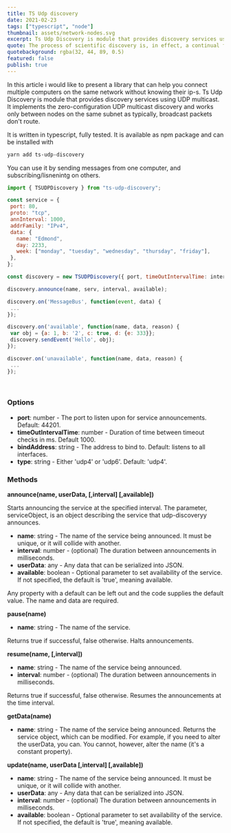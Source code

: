 ```yaml
---
title: TS Udp discovery
date: 2021-02-23
tags: ["typescript", "node"]
thumbnail: assets/network-nodes.svg
excerpt: Ts Udp Discovery is module that provides discovery services using UDP multicast. It implements the zero-configuration UDP multicast discovery.
quote: The process of scientific discovery is, in effect, a continual flight from wonder.
quotebackground: rgba(32, 44, 89, 0.5)
featured: false
publish: true
---
```


In this article i would like to present a library that can help you connect multiple computers on the same network without knowing their ip-s. Ts Udp Discovery is module that provides discovery services using UDP multicast. It implements the zero-configuration UDP multicast discovery and works only between nodes on the same subnet as typically, broadcast packets don't route.

It is written in typescript, fully tested. It is available as npm package and can be installed with

 ```bash
yarn add ts-udp-discovery
```

You can use it by sending messages from one computer, and subscribing/lisnenintg on others.

 ```javascript
import { TSUDPDiscovery } from "ts-udp-discovery";

const service = {
  port: 80,
  proto: "tcp",
  annInterval: 1000,
  addrFamily: "IPv4",
  data: {
    name: "Edmond",
    day: 2233,
    week: ["monday", "tuesday", "wednesday", "thursday", "friday"],
  },
};

const discovery = new TSUDPDiscovery({ port, timeOutIntervalTime: interval });

discovery.announce(name, serv, interval, available);

discovery.on('MessageBus', function(event, data) {
  ...
});
```

 ```javascript
discovery.on('available', function(name, data, reason) {
  var obj = {a: 1, b: '2', c: true, d: {e: 333}};
  discovery.sendEvent('Hello', obj);
});

discover.on('unavailable', function(name, data, reason) {
  ...
});
```
<br />

### Options

- **port**: number - The port to listen upon for service announcements. Default: 44201.
- **timeOutIntervalTime**: number - Duration of time between timeout checks in ms. Default 1000.
- **bindAddress**: string - The address to bind to. Default: listens to all interfaces.
- **type**: string - Either 'udp4' or 'udp6'. Default: 'udp4'.

### Methods

**announce(name, userData, [,interval] [,available])**

Starts announcing the service at the specified interval. The parameter, serviceObject, is an object describing the service that udp-discoveryy announces.

- **name**: string - The name of the service being announced. It must be unique, or it will collide with another.
- **interval**: number -  (optional) The duration between announcements in milliseconds.
- **userData**: any - Any data that can be serialized into JSON.
- **available**: boolean - Optional parameter to set availability of the service. If not specified, the default is 'true', meaning available.

Any property with a default can be left out and the code supplies the default value. The name and data are required.

**pause(name)**

- **name**: string -  The name of the service.

Returns true if successful, false otherwise.
Halts announcements.

**resume(name, [,interval])**

- **name**: string - The name of the service being announced.
- **interval**: number -  (optional) The duration between announcements in milliseconds.

Returns true if successful, false otherwise.
Resumes the announcements at the time interval.

**getData(name)**

- **name**: string - The name of the service being announced.
Returns the service object, which can be modified. For example, if you need to alter the userData, you can. You cannot, however, alter the name (it's a constant property).

**update(name, userData [,interval] [,available])**

- **name**: string - The name of the service being announced. It must be unique, or it will collide with another.
- **userData**: any - Any data that can be serialized into JSON.
- **interval**: number -  (optional) The duration between announcements in milliseconds.
- **available**: boolean - Optional parameter to set availability of the service. If not specified, the default is 'true', meaning available.